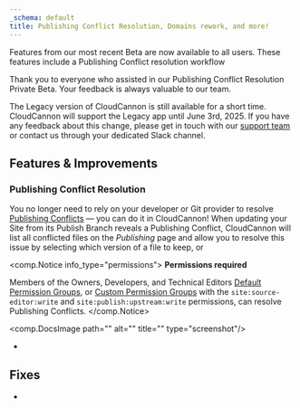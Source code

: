 ```yaml
---
_schema: default
title: Publishing Conflict Resolution, Domains rework, and more!
---
```

Features from our most recent Beta are now available to all users. These features include a Publishing Conflict resolution workflow

Thank you to everyone who assisted in our Publishing Conflict Resolution Private Beta. Your feedback is always valuable to our team.

The Legacy version of CloudCannon is still available for a short time. CloudCannon will support the Legacy app until June 3rd, 2025. If you have any feedback about this change, please get in touch with our [support team](/support/) or contact us through your dedicated Slack channel.

## Features & Improvements

### Publishing Conflict Resolution

You no longer need to rely on your developer or Git provider to resolve [Publishing Conflicts](/documentation/articles/what-are-publishing-conflicts/) — you can do it in CloudCannon! When updating your Site from its Publish Branch reveals a Publishing Conflict, CloudCannon will list all conflicted files on the *Publishing* page and allow you to resolve this issue by selecting which version of a file to keep, or

<comp.Notice info_type="permissions">
  **Permissions required**

  Members of the Owners, Developers, and Technical Editors [Default Permission Groups](/documentation/articles/what-are-default-permission-groups/), or [Custom Permission Groups](/documentation/articles/what-are-custom-permission-groups/) with the `site:source-editor:write` and `site:publish:upstream:write` permissions, can resolve Publishing Conflicts.
</comp.Notice>

<comp.DocsImage path="" alt="" title="" type="screenshot"/>

* &nbsp;

## Fixes

* &nbsp;